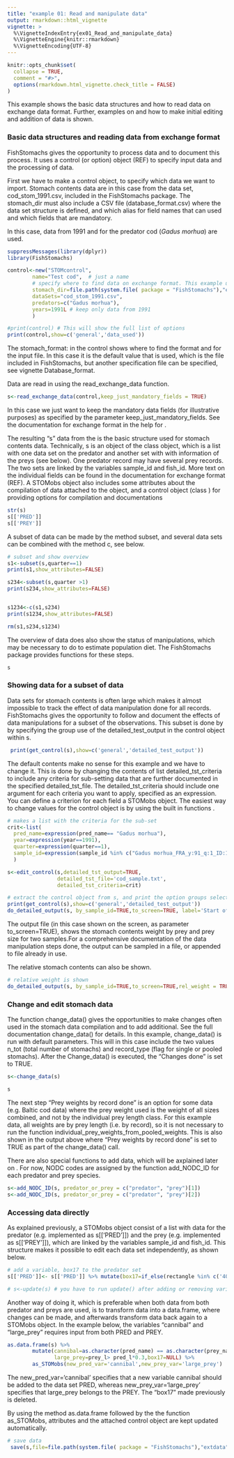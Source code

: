 ```yaml
---
title: "example 01: Read and manipulate data"
output: rmarkdown::html_vignette
vignette: >
  %\VignetteIndexEntry{ex01_Read_and_manipulate_data}
  %\VignetteEngine{knitr::rmarkdown}
  %\VignetteEncoding{UTF-8}
---
```



```r
knitr::opts_chunk$set(
  collapse = TRUE,
  comment = "#>",
  options(rmarkdown.html_vignette.check_title = FALSE) 
)
```

This example shows the basic data structures and  how to read data on exchange data format. Further, examples on and how to make initial editing and addition of data is shown.

### Basic data structures and reading data from exchange format

FishStomachs gives the opportunity to process data and to document this process. It uses a control (or option) object (REF) to specify input data and the processing of data.

First we have to make a control object, to specify which data we want to import. Stomach contents data are in this case from the data set, cod_stom_1991.csv, included in the FishStomachs package. The stomach_dir must also include a CSV file (database_format.csv) where the data set structure is defined, and which alias for field names that can used and which fields that are mandatory.

In this case, data from 1991 and for the predator cod (*Gadus morhua*) are used.  

```r

suppressMessages(library(dplyr))
library(FishStomachs)

control<-new("STOMcontrol",
        name="Test cod",  # just a name
        # specify where to find data on exchange format. This example uses data for cod incl. in the package
        stomach_dir=file.path(system.file( package = "FishStomachs"),"extdata"), 
        dataSets="cod_stom_1991.csv",
        predators=c("Gadus morhua"),
        years=1991L # keep only data from 1991
        )

#print(control) # This will show the full list of options
print(control,show=c('general','data_used'))

```

The stomach_format: in the control shows where to find the format and for the input file. In this case it is the default value that is used, which is the file included in FishStomachs, but another specification file can be specified, see vignette Database_format.

Data are read in using the read_exchange_data function.
```r
s<-read_exchange_data(control,keep_just_mandatory_fields = TRUE)

```
In this case we just want to keep the mandatory data fields (for illustrative purposes)  as specified by  the parameter keep_just_mandatory_fields. See the documentation for exchange format in the help for \code{read_exchange_data()}.

The resulting "s" data from the \code{read_exchange_data()} is the basic structure used for stomach contents data. Technically, s is an object of the class  object, which is a list with one data set on the predator and another set with  with information of the preys (see below). One predator record may have several prey records. The two sets are linked by the variables sample_id and  fish_id. More text on the individual fields can be found in the documentation for exchange format (REF). A STOMobs object also includes some attributes about the compilation of data attached to the object, and a control object (class \code{STOMcontrol}) for providing options for compilation and documentations  

```r
str(s)
s[['PRED']]
s[['PREY']]
```

A subset of data can be made by the method subset, and several data sets can be combined with the method c, see below.


```r

# subset and show overview
s1<-subset(s,quarter==1)
print(s1,show_attributes=FALSE)

s234<-subset(s,quarter >1)
print(s234,show_attributes=FALSE)


s1234<-c(s1,s234)
print(s1234,show_attributes=FALSE)

rm(s1,s234,s1234)

```


The overview of data does also show the status of manipulations, which may be necessary to  do to estimate population diet. The  FishStomachs package provides functions for these steps. 

```r
s
```


### Showing data for a subset of data

Data sets for stomach contents is often large which makes it almost impossible to track the effect of data manipulation done for all records. FishStomachs gives the opportunity to follow and document the effects of data manipulations for a subset of the observations. This subset is done by by specifying the group use of the detailed_test_output in the control object  within s. 

```r
 print(get_control(s),show=c('general','detailed_test_output'))
```

The default contents make no sense for this example and we have to change it. This is done by changing the contents of list detailed_tst_criteria to include any criteria for sub-setting data that are further documented in the specified detailed_tst_file. The  detailed_tst_criteria should include one argument for each criteria you want to apply, specified as an expression. You can define a criterion for each field a STOMobs object. The easiest way to change values for the control object is by using the built in functions \code{edit_control}.


```r
# makes a list with the criteria for the sub-set 
crit<-list(
  pred_name=expression(pred_name== "Gadus morhua"),
  year=expression(year==1991),
  quarter=expression(quarter==1),
  sample_id=expression(sample_id %in% c("Gadus morhua_FRA_y:91_q:1_ID:1008", "Gadus morhua_SCO_y:91_q:1_ID:582"))
  )

s<-edit_control(s,detailed_tst_output=TRUE,
                detailed_tst_file='cod_sample.txt',
                detailed_tst_criteria=crit)

# extract the control object from s, and print the option groups selected
print(get_control(s),show=c('general','detailed_test_output'))
do_detailed_output(s, by_sample_id=TRUE,to_screen=TRUE, label='Start of example 01')

```
The output file (in this case shown on the screen, as parameter to_screen=TRUE), shows the stomach contents weight by prey and prey size for two samples.For a comprehensive documentation of the data manipulation steps done, the output can be sampled in a file, or appended to file already in use.

The relative stomach contents can also be shown.

```r
# relative weight is shown
do_detailed_output(s, by_sample_id=TRUE,to_screen=TRUE,rel_weight = TRUE,label='Relativ weight')

```


### Change and edit stomach data
The function  change_data() gives the opportunities to make changes often used in the stomach data compilation and to add additional.  See the full documentation change_data() for details.
In this example, change_data() is run with default parameters. This will in  this case include the two values n_tot (total number of stomachs) and record_type (flag for single or pooled stomachs). After the Change_data() is executed, the "Changes done" is set to TRUE. 

```r
s<-change_data(s)

s
```

The next step "Prey weights by record done" is an option for some data (e.g. Baltic cod data) where the prey weight used is the weight of all sizes combined, and not by the individual prey length class. For this example data, all weights are by prey length (i.e. by record), so it is not necessary to run the function individual_prey_weights_from_pooled_weights. This is also shown in the output above where "Prey weights by record done" is set to TRUE as part of the change_data() call.


There are also special functions to add data, which will be axplained later on . For now, NODC codes are assigned by the function add_NODC_ID for each predator and prey species. 

```r

s<-add_NODC_ID(s, predator_or_prey = c("predator", "prey")[1]) 
s<-add_NODC_ID(s, predator_or_prey = c("predator", "prey")[2])

```


### Accessing data directly

As explained previously, a STOMobs object consist of a list with data for the predator (e.g. implemented as s[['PRED']]) and 
the prey (e.g. implemented as s[['PREY']]), which are linked  by the variables sample_id and  fish_id. This structure makes it possible to edit each data set independently, as shown below.

```r

# add a variable, box17 to the predator set
s[['PRED']]<- s[['PRED']] %>% mutate(box17=if_else(rectangle %in% c('40F6','40F7'),'inside','outside'))

# s<-update(s) # you have to run update() after adding or removing variables to keep changes (not done here)

```

Another way of doing it, which is preferable when both data from both predator and preys are used, is to transform data into a data.frame, where changes can be made, and afterwards transform data back again to a STOMobs object. In the example below, the variables "cannibal" and "large_prey" requires input from both PRED and PREY.  


```r

as.data.frame(s) %>% 
        mutate(cannibal=as.character(pred_name) == as.character(prey_name), 
               large_prey=prey_l> pred_l*0.3,box17=NULL) %>% 
        as_STOMobs(new_pred_var='cannibal',new_prey_var='large_prey')

```

The new_pred_var='cannibal' specifies that a new variable cannibal should be added to the data set PRED, whereas new_prey_var='large_prey' specifies that large_prey belongs to the PREY. The "box17" made previously is deleted.

By using the method as.data.frame followed by the the function as_STOMobs, attributes and the attached control object are kept updated automatically.



```r
# save data
 save(s,file=file.path(system.file( package = "FishStomachs"),"extdata","ex01.Rdata"))
```


